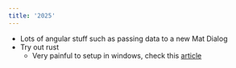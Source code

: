 ```yaml
---
title: '2025'
---
```


* Lots of angular stuff such as passing data to a new Mat Dialog
* Try out rust 
    * Very painful to setup in windows, check this [article](/projects/rust/setup)
